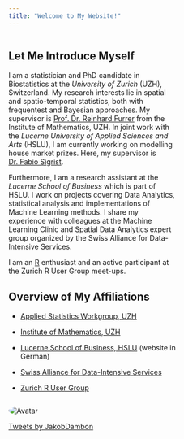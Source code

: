 ```yaml
---
title: "Welcome to My Website!"
---
```


<style>
  
  
  .column {
    float: left;
  }
  
  .left {
      width: 66%;
      padding-right: 3em;

  }
  
  .right {
      width: 34%;
  }
  
  .row:after {
    content: "";
    display: table;
    clear: both;
  }
  
  .twitter-timeline {
    height: 400px !important;
  }
  
  img {
    border-radius: 50%;
  }
  
</style>

<div class="row">
  <div class="column left">
  
Let Me Introduce Myself 
-----------------------------------

I am a statistician and PhD candidate in Biostatistics at the *University of Zurich* (UZH), Switzerland. My research interests lie in spatial and spatio-temporal statistics, both with frequentest and Bayesian approaches. My supervisor is [Prof. Dr. Reinhard Furrer](https://www.math.uzh.ch/index.php?id=people&id=people&key1=4087&L=1) from the Institute of Mathematics, UZH. In joint work with the *Lucerne University of Applied Sciences and Arts* (HSLU), I am currently working on modelling house market prizes. Here, my supervisor is [Dr. Fabio Sigrist](https://www.hslu.ch/en/lucerne-university-of-applied-sciences-and-arts/about-us/people-finder/profile/?pid=3064).

Furthermore, I am a research assistant at the *Lucerne School of Business* which is part of HSLU. I work on projects covering Data Analytics, statistical analysis and implementations of Machine Learning methods. I share my experience with colleagues at the Machine Learning Clinic and Spatial Data Analytics expert group organized by the Swiss Alliance for Data-Intensive Services.

I am an [R](https://www.r-project.org/) enthusiast and an active participant at the Zurich R User Group meet-ups. 

Overview of My Affiliations
-----------------------------------

- [Applied Statistics Workgroup, UZH](https://www.math.uzh.ch/as/)
- [Institute of Mathematics, UZH](https://www.math.uzh.ch/index.php?id=home)
- [Lucerne School of Business, HSLU](https://www.hslu.ch/de-ch/wirtschaft/institute/ifz) (website in German)
- [Swiss Alliance for Data-Intensive Services](https://data-service-alliance.ch)
- [Zurich R User Group](https://www.meetup.com/Zurich-R-User-group/)



  </div>
  
  <div class="column right">
  
  <img src="me.jpg" alt="Avatar">
  
  <a class="twitter-timeline" data-height="400" href="https://twitter.com/JakobDambon?ref_src=twsrc%5Etfw">Tweets by JakobDambon</a> <script async src="https://platform.twitter.com/widgets.js" charset="utf-8"></script>
  
  
  </div>
</div>  
  


